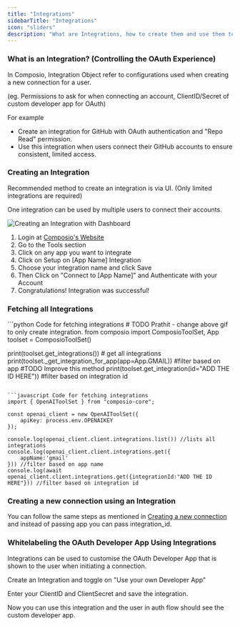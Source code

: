 ```yaml
---
title: "Integrations"
sidebarTitle: "Integrations"
icon: "sliders"
description: "What are Integrations, how to create them and use them to connect user accounts"
---
```


### What is an Integration? (Controlling the OAuth Experience)

In Composio, Integration Object refer to configurations used when creating a new connection for a user.

<Note> (eg. Permissions to ask for when connecting an account, ClientID/Secret of custom developer app for OAuth) </Note>

For example 
- Create an integration for GitHub with OAuth authentication and "Repo Read" permission.
- Use this integration when users connect their GitHub accounts to ensure consistent, limited access.

### Creating an Integration

<Note> Recommended method to create an integration is via UI. (Only limited integrations are required) </Note>

<Info> One integration can be used by multiple users to connect their accounts. </Info>

![Creating an Integration with Dashboard](/patterns/Auth/gifs/only_integration.gif)

1. Login at [Composio's Website](https://app.composio.dev)
2. Go to the Tools section
3. Click on any app you want to integrate
4. Click on Setup on [App Name] Integration
5. Choose your integration name and click Save
6. Then Click on "Connect to [App Name]" and Authenticate with your Account
7. Congratulations! Integration was successful!

### Fetching all Integrations

<CodeGroup>
```python Code for fetching integrations
# TODO Prathit - change above gif to only create integration. 
from composio import ComposioToolSet, App
toolset = ComposioToolSet()

print(toolset.get_integrations()) # get all integrations
print(toolset._get_integration_for_app(app=App.GMAIL)) #filter based on app 
#TODO Improve this method
print(toolset.get_integration(id="ADD THE ID HERE")) #filter based on integration id
```

```javascript Code for fetching integrations
import { OpenAIToolSet } from "composio-core";

const openai_client = new OpenAIToolSet({
    apiKey: process.env.OPENAIKEY
});

console.log(openai_client.client.integrations.list()) //lists all integrations
console.log(openai_client.client.integrations.get({
    appName:'gmail'
})) //filter based on app name
console.log(await openai_client.client.integrations.get({integrationId:"ADD THE ID HERE"})) //filter based on integration id
```
</CodeGroup>

### Creating a new connection using an Integration

You can follow the same steps as mentioned in [Creating a new connection](/patterns/Auth/connected_account) and instead of passing app you can pass integration_id.

### Whitelabeling the OAuth Developer App Using Integrations 

Integrations can be used to customise the OAuth Developer App that is shown to the user when initiating a connection.

Create an Integration and toggle on "Use your own Developer App"

Enter your ClientID and ClientSecret and save the integration.

Now you can use this integration and the user in auth flow should see the custom developer app. 